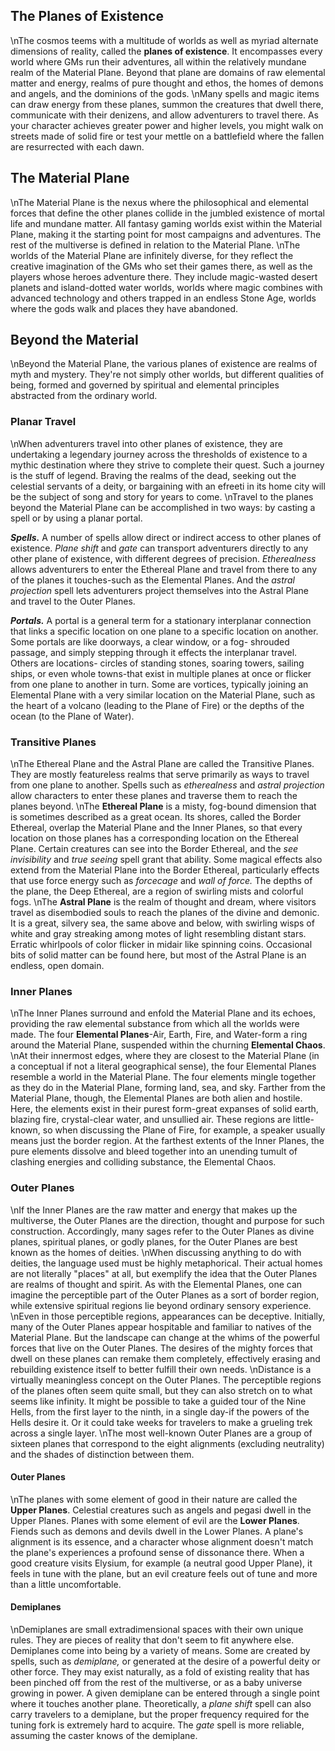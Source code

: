 ## The Planes of Existence
\nThe cosmos teems with a multitude of worlds as well as myriad alternate dimensions of reality, called the **planes of existence**. It encompasses every world where GMs run their adventures, all within the relatively mundane realm of the Material Plane. Beyond that plane are domains of raw elemental matter and energy, realms of pure thought and ethos, the homes of demons and angels, and the dominions of the gods.
\nMany spells and magic items can draw energy from these planes, summon the creatures that dwell there, communicate with their denizens, and allow adventurers to travel there. As your character achieves greater power and higher levels, you might walk on streets made of solid fire or test your mettle on a battlefield where the fallen are resurrected with each dawn.

## The Material Plane
\nThe Material Plane is the nexus where the philosophical and elemental forces that define the other planes collide in the jumbled existence of mortal life and mundane matter. All fantasy gaming worlds exist within the Material Plane, making it the starting point for most campaigns and adventures. The rest of the multiverse is defined in relation to the Material Plane.
\nThe worlds of the Material Plane are infinitely diverse, for they reflect the creative imagination of the GMs who set their games there, as well as the players whose heroes adventure there. They include magic-wasted desert planets and island-dotted water worlds, worlds where magic combines with advanced technology and others trapped in an endless Stone Age, worlds where the gods walk and places they have abandoned.

## Beyond the Material
\nBeyond the Material Plane, the various planes of existence are realms of myth and mystery. They're not simply other worlds, but different qualities of being, formed and governed by spiritual and elemental principles abstracted from the ordinary world.

### Planar Travel
\nWhen adventurers travel into other planes of existence, they are undertaking a legendary journey across the thresholds of existence to a mythic destination where they strive to complete their quest. Such a journey is the stuff of legend. Braving the realms of the dead, seeking out the celestial servants of a deity, or bargaining with an efreeti in its home city will be the subject of song and story for years to come.
\nTravel to the planes beyond the Material Plane can be accomplished in two ways: by casting a spell or by using a planar portal.

***Spells.*** A number of spells allow direct or indirect access to other planes of existence. *Plane shift* and *gate* can transport adventurers directly to any other plane of existence, with different degrees of precision. *Etherealness* allows adventurers to enter the Ethereal Plane and travel from there to any of the planes it touches-such as the Elemental Planes. And the *astral projection* spell lets adventurers project themselves into the Astral Plane and travel to the Outer Planes.

***Portals.*** A portal is a general term for a stationary interplanar connection that links a specific location on one plane to a specific location on another. Some portals are like doorways, a clear window, or a fog- shrouded passage, and simply stepping through it effects the interplanar travel. Others are locations- circles of standing stones, soaring towers, sailing ships, or even whole towns-that exist in multiple planes at once or flicker from one plane to another in turn. Some are vortices, typically joining an Elemental Plane with a very similar location on the Material Plane, such as the heart of a volcano (leading to the Plane of Fire) or the depths of the ocean (to the Plane of Water).

### Transitive Planes
\nThe Ethereal Plane and the Astral Plane are called the Transitive Planes. They are mostly featureless realms that serve primarily as ways to travel from one plane to another. Spells such as *etherealness* and *astral projection* allow characters to enter these planes and traverse them to reach the planes beyond.
\nThe **Ethereal Plane** is a misty, fog-bound dimension that is sometimes described as a great ocean. Its shores, called the Border Ethereal, overlap the Material Plane and the Inner Planes, so that every location on those planes has a corresponding location on the Ethereal Plane. Certain creatures can see into the Border Ethereal, and the *see invisibility* and *true seeing* spell grant that ability. Some magical effects also extend from the Material Plane into the Border Ethereal, particularly effects that use force energy such as *forcecage* and *wall of force.* The depths of the plane, the Deep Ethereal, are a region of swirling mists and colorful fogs.
\nThe **Astral Plane** is the realm of thought and dream, where visitors travel as disembodied souls to reach the planes of the divine and demonic. It is a great, silvery sea, the same above and below, with swirling wisps of white and gray streaking among motes of light resembling distant stars. Erratic whirlpools of color flicker in midair like spinning coins. Occasional bits of solid matter can be found here, but most of the Astral Plane is an endless, open domain.

### Inner Planes
\nThe Inner Planes surround and enfold the Material Plane and its echoes, providing the raw elemental substance from which all the worlds were made. The four **Elemental Planes**-Air, Earth, Fire, and Water-form a ring around the Material Plane, suspended within the churning **Elemental Chaos**.
\nAt their innermost edges, where they are closest to the Material Plane (in a conceptual if not a literal geographical sense), the four Elemental Planes resemble a world in the Material Plane. The four elements mingle together as they do in the Material Plane, forming land, sea, and sky. Farther from the Material Plane, though, the Elemental Planes are both alien and hostile. Here, the elements exist in their purest form-great expanses of solid earth, blazing fire, crystal-clear water, and unsullied air. These regions are little-known, so when discussing the Plane of Fire, for example, a speaker usually means just the border region. At the farthest extents of the Inner Planes, the pure elements dissolve and bleed together into an unending tumult of clashing energies and colliding substance, the Elemental Chaos.

### Outer Planes
\nIf the Inner Planes are the raw matter and energy that makes up the multiverse, the Outer Planes are the direction, thought and purpose for such construction. Accordingly, many sages refer to the Outer Planes as divine planes, spiritual planes, or godly planes, for the Outer Planes are best known as the homes of deities.
\nWhen discussing anything to do with deities, the language used must be highly metaphorical. Their actual homes are not literally \"places\" at all, but exemplify the idea that the Outer Planes are realms of thought and spirit. As with the Elemental Planes, one can imagine the perceptible part of the Outer Planes as a sort of border region, while extensive spiritual regions lie beyond ordinary sensory experience.
\nEven in those perceptible regions, appearances can be deceptive. Initially, many of the Outer Planes appear hospitable and familiar to natives of the Material Plane. But the landscape can change at the whims of the powerful forces that live on the Outer Planes. The desires of the mighty forces that dwell on these planes can remake them completely, effectively erasing and rebuilding existence itself to better fulfill their own needs.
\nDistance is a virtually meaningless concept on the Outer Planes. The perceptible regions of the planes often seem quite small, but they can also stretch on to what seems like infinity. It might be possible to take a guided tour of the Nine Hells, from the first layer to the ninth, in a single day-if the powers of the Hells desire it. Or it could take weeks for travelers to make a grueling trek across a single layer.
\nThe most well-known Outer Planes are a group of sixteen planes that correspond to the eight alignments (excluding neutrality) and the shades of distinction between them.

#### Outer Planes
\nThe planes with some element of good in their nature are called the **Upper Planes**. Celestial creatures such as angels and pegasi dwell in the Upper Planes. Planes with some element of evil are the **Lower Planes**. Fiends such as demons and devils dwell in the Lower Planes. A plane's alignment is its essence, and a character whose alignment doesn't match the plane's experiences a profound sense of dissonance there. When a good creature visits Elysium, for example (a neutral good Upper Plane), it feels in tune with the plane, but an evil creature feels out of tune and more than a little uncomfortable.

#### Demiplanes
\nDemiplanes are small extradimensional spaces with their own unique rules. They are pieces of reality that don't seem to fit anywhere else. Demiplanes come into being by a variety of means. Some are created by spells, such as *demiplane,* or generated at the desire of a powerful deity or other force. They may exist naturally, as a fold of existing reality that has been pinched off from the rest of the multiverse, or as a baby universe growing in power. A given demiplane can be entered through a single point where it touches another plane. Theoretically, a *plane shift* spell can also carry travelers to a demiplane, but the proper frequency required for the tuning fork is extremely hard to acquire. The *gate* spell is more reliable, assuming the caster knows of the demiplane.